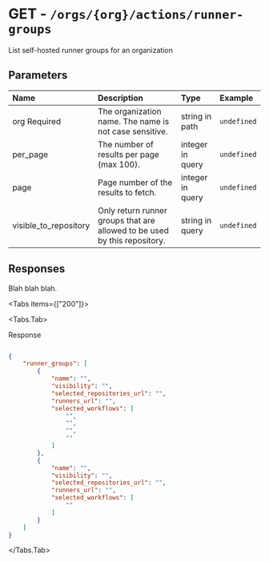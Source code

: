 
# GET - `/orgs/{org}/actions/runner-groups`

List self-hosted runner groups for an organization

## Parameters

| Name | Description | Type | Example |
| :---- | :---- | :---- | :---- |
| org <span class="bg-blue-100 text-blue-800 text-xs font-medium me-2 px-2.5 py-0.5 rounded dark:bg-blue-900 dark:text-blue-300">Required</span> | The organization name. The name is not case sensitive. | string in path | `undefined` |
| per_page  | The number of results per page (max 100). | integer in query | `undefined` |
| page  | Page number of the results to fetch. | integer in query | `undefined` |
| visible_to_repository  | Only return runner groups that are allowed to be used by this repository. | string in query | `undefined` |

## Responses

Blah blah blah.

<Tabs items={["200"]}>

<Tabs.Tab>

Response

```json

{
    "runner_groups": [
        {
            "name": "",
            "visibility": "",
            "selected_repositories_url": "",
            "runners_url": "",
            "selected_workflows": [
                "",
                "",
                "",
                ""
            ]
        },
        {
            "name": "",
            "visibility": "",
            "selected_repositories_url": "",
            "runners_url": "",
            "selected_workflows": [
                ""
            ]
        }
    ]
}

```

</Tabs.Tab>

</Tabs>